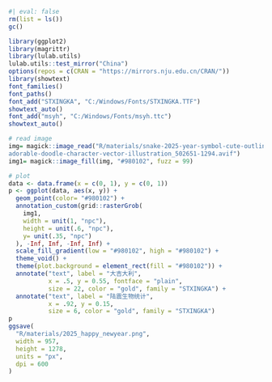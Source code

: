```r
#| eval: false 
rm(list = ls())
gc()

library(ggplot2)
library(magrittr)
library(lulab.utils)
lulab.utils::test_mirror("China")
options(repos = c(CRAN = "https://mirrors.nju.edu.cn/CRAN/"))
library(showtext)
font_families()
font_paths()
font_add("STXINGKA", "C:/Windows/Fonts/STXINGKA.TTF")
showtext_auto()
font_add("msyh", "C:/Windows/Fonts/msyh.ttc")
showtext_auto()

# read image
img= magick::image_read("R/materials/snake-2025-year-symbol-cute-outline-snake-smiling-\
adorable-doodle-character-vector-illustration_502651-1294.avif")
img1= magick::image_fill(img, "#980102", fuzz = 99)

# plot
data <- data.frame(x = c(0, 1), y = c(0, 1))
p <- ggplot(data, aes(x, y)) +
  geom_point(color= "#980102") +
  annotation_custom(grid::rasterGrob(
    img1,
    width = unit(1, "npc"),
    height = unit(.6, "npc"),
    y= unit(.35, "npc")
  ), -Inf, Inf, -Inf, Inf) +
  scale_fill_gradient(low = "#980102", high = "#980102") +
  theme_void() +
  theme(plot.background = element_rect(fill = "#980102")) +
  annotate("text", label = "大吉大利",
           x = .5, y = 0.55, fontface = "plain",
           size = 22, color = "gold", family = "STXINGKA") +
  annotate("text", label = "陆震生物统计",
           x = .92, y = 0.15,
           size = 6, color = "gold", family = "STXINGKA")
p
ggsave(
  "R/materials/2025_happy_newyear.png",
  width = 957,
  height = 1278,
  units = "px",
  dpi = 600
)
```
